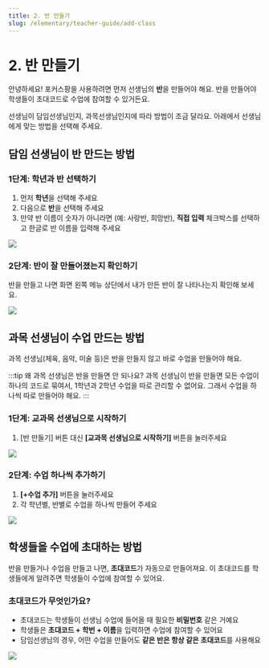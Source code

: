 ```yaml
---
title: 2. 반 만들기
slug: /elementary/teacher-guide/add-class
---
```



# 2. 반 만들기

안녕하세요!
포커스팡을 사용하려면 먼저 선생님의 **반**을 만들어야 해요.
반을 만들어야 학생들이 초대코드로 수업에 참여할 수 있거든요.

선생님이 담임선생님인지, 과목선생님인지에 따라 방법이 조금 달라요.
아래에서 선생님에게 맞는 방법을 선택해 주세요.

## 담임 선생님이 반 만드는 방법

### 1단계: 학년과 반 선택하기

1. 먼저 **학년**을 선택해 주세요
2. 다음으로 **반**을 선택해 주세요
3. 만약 반 이름이 숫자가 아니라면 (예: 사랑반, 희망반), **직접 입력** 체크박스를 선택하고 한글로 반 이름을 입력해 주세요

<Image src="/img/kr/elementary/teacher/02-01.jpg" size="lg" />

### 2단계: 반이 잘 만들어졌는지 확인하기

반을 만들고 나면 화면 왼쪽 메뉴 상단에서 내가 만든 반이 잘 나타나는지 확인해 보세요.

<Image src="/img/kr/elementary/teacher/02-02.jpg" size="lg" />

## 과목 선생님이 수업 만드는 방법

과목 선생님(체육, 음악, 미술 등)은 반을 만들지 않고 바로 수업을 만들어야 해요.

:::tip 왜 과목 선생님은 반을 만들면 안 되나요?
과목 선생님이 반을 만들면 모든 수업이 하나의 코드로 묶여서, 1학년과 2학년 수업을 따로 관리할 수 없어요.
그래서 수업을 하나씩 따로 만들어야 해요.
:::

### 1단계: 교과목 선생님으로 시작하기

1. [반 만들기] 버튼 대신 **[교과목 선생님으로 시작하기]** 버튼을 눌러주세요

<Image src="/img/kr/elementary/teacher/02-03.jpg" size="lg" />

### 2단계: 수업 하나씩 추가하기

1. **[+수업 추가]** 버튼을 눌러주세요
2. 각 학년별, 반별로 수업을 하나씩 만들어 주세요

<Image src="/img/kr/elementary/teacher/02-04.jpg" size="lg" />

## 학생들을 수업에 초대하는 방법

반을 만들거나 수업을 만들고 나면, **초대코드**가 자동으로 만들어져요.
이 초대코드를 학생들에게 알려주면 학생들이 수업에 참여할 수 있어요.

### 초대코드가 무엇인가요?

- 초대코드는 학생들이 선생님 수업에 들어올 때 필요한 **비밀번호** 같은 거예요
- 학생들은 **초대코드 + 학번 + 이름**을 입력하면 수업에 참여할 수 있어요
- 담임선생님의 경우, 어떤 수업을 만들어도 **같은 반은 항상 같은 초대코드**를 사용해요

<Image src="/img/kr/elementary/teacher/02-05.jpg" size="lg" />
